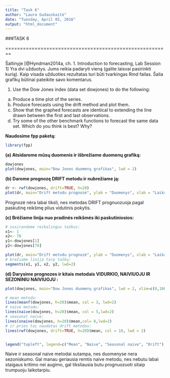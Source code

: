 ---
title: "Task 6"
author: "Laura Gudauskaitė"
date: "Tuesday, April 05, 2016"
output: "html_document"
---
	
###TASK 6
	
========================================================

Šaltinyje [@Hyndman2014a, ch. 1. Introduction to forecasting, Lab Session 1] Yra dvi užduotys. Jums reikia padaryti vieną (galite laisvai pasirinkti kurią). Kaip visada užduoties rezultatas turi būti tvarkingas Rmd failas. Šalia grafikų būtinai pateikite savo komentarus.

  1. Use the Dow Jones index (data set dowjones) to do the following:
  (a) Produce a time plot of the series.
  (b) Produce forecasts using the drift method and plot them.
  (c) Show that the graphed forecasts are identical to extending the
  line drawn between the first and last observations.
  (d) Try some of the other benchmark functions to forecast the same
  data set. Which do you think is best? Why?

**Naudosime fpp paketą:**
```{r,message=FALSE}
library(fpp)
```

**(a) Atsidarome mūsų duomenis ir išbrežiame duomenų grafiką:**

```{r}
dowjones
plot(dowjones, main="Dow Jones duomenų grafikas", lwd = 2)
```

**(b) Darome prognozę DRIFT metodu ir nubrežiame ją:**

```{r}
dr <- rwf(dowjones, drift=TRUE, h=20)
plot(dr, main="Drift metodu prognozė", ylab = "Duomenys", xlab = "Laikas" ,lwd=2)
```
Prognozė nėra labai tiksli, nes metodas DRIFT prognuozuoja pagal paskutinę reikšmę plius vidutinis pokytis.

**(c) Brėžiame linija nuo pradinės reikšmės iki paskutiniosios:**

```{r}
# susirandame reikalingus taškus:
x1<- 1
x2<- 78
y1<-dowjones[1]   
y2<-dowjones[78] 

plot(dr, main="Drift metodu prognozė", ylab = "Duomenys", xlab = "Laikas" ,lwd=2)
# brežiame linija tarp taškų:
segments(x1, y1, x2, y2, lwd=2) 
```

**(d) Darysime prognozes ir kitais metodais VIDURKIO, NAIVIUOJU IR SEZONINIU NAIVIUOJU :**

```{r}
plot(dowjones, main="Dow Jones duomenų grafikas", lwd = 2, xlim=c(0,100))

# mean metodu:
lines(meanf(dowjones, h=20)$mean, col = 3, lwd=2)
# naive metodu:
lines(naive(dowjones, h=20)$mean, col = 5,lwd=2)
# seasonal naive:
lines(snaive(dowjones, h=20)$mean,col= 8,lwd=2)
# ir pries tai naudotas drift metodas:
lines(rwf(dowjones, drift=TRUE, h=20)$mean, col = 10, lwd = 2)


legend("topleft", legend=c("Mean", "Naive", "Seasonal naive", "Drift"), col=c(3, 5, 8, 10), lwd=2)
```

Naive ir seasonal naive metodai sutampa, nes duomenyse nera sezoniskumo. Gal manau geriausia remtis naive metodu, nes nebutu labai staigaus kritimo nei augimo, gal tiksliausia butu prognuozuoti sitaip trumpuoju laikotarpiu.
